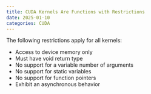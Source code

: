 ```yaml
---
title: CUDA Kernels Are Functions with Restrictions
date: 2025-01-10
categories: CUDA
---
```

The following restrictions apply for all kernels:

- Access to device memory only
- Must have void return type
- No support for a variable number of arguments
- No support for static variables
- No support for function pointers
- Exhibit an asynchronous behavior
